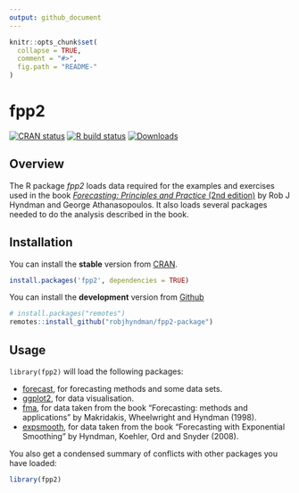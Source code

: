 ```yaml
---
output: github_document
---
```

<!-- README.md is generated from README.Rmd. Please edit that file -->

```r
knitr::opts_chunk$set(
  collapse = TRUE,
  comment = "#>",
  fig.path = "README-"
)
```

# fpp2

<!-- badges: start -->
[![CRAN status](https://www.r-pkg.org/badges/version/fpp2)](https://cran.r-project.org/package=fpp2)
[![R build status](https://github.com/robjhyndman/fpp2-package/workflows/R-CMD-check/badge.svg)](https://github.com/robjhyndman/fpp2-package/actions)
[![Downloads](http://cranlogs.r-pkg.org/badges/fpp2)](https://cran.r-project.org/package=fpp2)
<!-- badges: end -->

## Overview

The R package *fpp2* loads data required for the examples and exercises used in the book [*Forecasting: Principles and Practice* (2nd edition)](https://otexts.com/fpp2/) by Rob J Hyndman and George Athanasopoulos. It also loads several packages needed to do the analysis described in the book.

## Installation

You can install the **stable** version from
[CRAN](https://cran.r-project.org/package=fpp2).

```r
install.packages('fpp2', dependencies = TRUE)
```

You can install the **development** version from
[Github](https://github.com/robjhyndman/fpp2-package)

```r
# install.packages("remotes")
remotes::install_github("robjhyndman/fpp2-package")
```

## Usage

`library(fpp2)` will load the following packages:

* [forecast](https://pkg.robjhyndman.com/forecast/), for forecasting methods and some data sets.
* [ggplot2](https://ggplot2.tidyverse.org), for data visualisation.
* [fma](https://pkg.robjhyndman.com/fma/), for data taken from the book "Forecasting: methods and applications" by Makridakis, Wheelwright and Hyndman (1998).
* [expsmooth](https://pkg.robjhyndman.com/expsmooth/), for data taken from the book "Forecasting with Exponential Smoothing" by Hyndman, Koehler, Ord and Snyder (2008).

You also get a condensed summary of conflicts with other packages you have loaded:

```r
library(fpp2)
```

